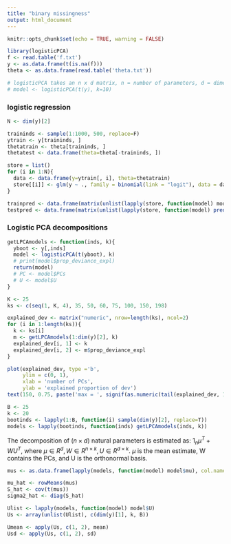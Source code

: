 ```yaml
---
title: "binary missingness"
output: html_document
---
```


```r
knitr::opts_chunk$set(echo = TRUE, warning = FALSE)
```

```r
library(logisticPCA)
f <- read.table('f.txt')
y <- as.data.frame(t(is.na(f)))
theta <- as.data.frame(read.table('theta.txt'))

# logisticPCA takes an n x d matrix, n = number of parameters, d = dimension of output (to be reduced)
# model <- logisticPCA(t(y), k=10) 
```

### logistic regression
```r
N <- dim(y)[2]

traininds <- sample(1:1000, 500, replace=F)
ytrain <- y[traininds, ]
thetatrain <- theta[traininds, ]
thetatest <- data.frame(theta=theta[-traininds, ])

store = list()
for (i in 1:N){
  data <- data.frame(y=ytrain[, i], theta=thetatrain)
  store[[i]] <- glm(y ~ ., family = binomial(link = "logit"), data = data)
}

trainpred <- data.frame(matrix(unlist(lapply(store, function(model) model$fitted.values)), ncol=N))
testpred <- data.frame(matrix(unlist(lapply(store, function(model) predict.glm(model, newdata=thetatest, type='response'))), ncol=N))
```

### Logistic PCA decompositions
```r
getLPCAmodels <- function(inds, k){
  yboot <- y[,inds]
  model <- logisticPCA(t(yboot), k)
  # print(model$prop_deviance_expl)
  return(model)
  # PC <- model$PCs
  # U <- model$U
}
```

```r
K <- 25
ks <- c(seq(1, K, 4), 35, 50, 60, 75, 100, 150, 198)

explained_dev <- matrix("numeric", nrow=length(ks), ncol=2)
for (i in 1:length(ks)){
  k <- ks[i]
  m <- getLPCAmodels(1:dim(y)[2], k)
  explained_dev[i, 1] <- k
  explained_dev[i, 2] <- m$prop_deviance_expl
}

plot(explained_dev, type ='b',
     ylim = c(0, 1),
     xlab = 'number of PCs', 
     ylab = 'explained proportion of dev')
text(150, 0.75, paste('max = ', signif(as.numeric(tail(explained_dev, 1)[2]), 3)))

```

```r
B <- 25
k <- 20
bootinds <- lapply(1:B, function(i) sample(dim(y)[2], replace=T))
models <- lapply(bootinds, function(inds) getLPCAmodels(inds, k))

```

The decomposition of ($n \times d$) natural parameters is estimated as: 
  $1_n \mu^T + W U^T$,
where $\mu \in R^d, W \in R^{n \times k}, U \in R^{d \times k}$.
$\mu$ is the mean estimate, W contains the PCs, and U is the orthonormal basis. 

```r
mus <- as.data.frame(lapply(models, function(model) model$mu), col.names = 1:B)

mu_hat <- rowMeans(mus)
S_hat <- cov(t(mus))
sigma2_hat <- diag(S_hat)
```

```r
Ulist <- lapply(models, function(model) model$U)
Us <- array(unlist(Ulist), c(dim(y)[1], k, B))

Umean <- apply(Us, c(1, 2), mean)
Usd <- apply(Us, c(1, 2), sd)
```
